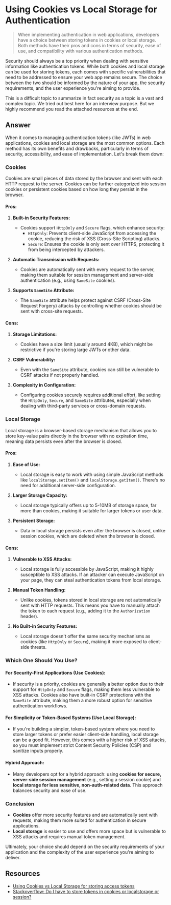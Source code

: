 
# Using Cookies vs Local Storage for Authentication

> When implementing authentication in web applications, developers have a choice between storing tokens in cookies or local storage. Both methods have their pros and cons in terms of security, ease of use, and compatibility with various authentication methods.

<Callout type="warning">
Security should always be a top priority when dealing with sensitive information like authentication tokens. While both cookies and local storage can be used for storing tokens, each comes with specific vulnerabilities that need to be addressed to ensure your web app remains secure. The choice between the two should be informed by the nature of your app, the security requirements, and the user experience you're aiming to provide.
</Callout>

<Callout type='error'>This is a difficult topic to summarize in fact security as a topic is a vast and complex topic. We tried out best here for an interview purpose. But we highly recommend you read the attached resources at the end.</Callout>

## Answer

When it comes to managing authentication tokens (like JWTs) in web applications, cookies and local storage are the most common options. Each method has its own benefits and drawbacks, particularly in terms of security, accessibility, and ease of implementation. Let's break them down:

### **Cookies**

Cookies are small pieces of data stored by the browser and sent with each HTTP request to the server. Cookies can be further categorized into session cookies or persistent cookies based on how long they persist in the browser.

#### **Pros:**
1. **Built-in Security Features:**
   - Cookies support `HttpOnly` and `Secure` flags, which enhance security:
     - `HttpOnly`: Prevents client-side JavaScript from accessing the cookie, reducing the risk of XSS (Cross-Site Scripting) attacks.
     - `Secure`: Ensures the cookie is only sent over HTTPS, protecting it from being intercepted by attackers.
  
2. **Automatic Transmission with Requests:**
   - Cookies are automatically sent with every request to the server, making them suitable for session management and server-side authentication (e.g., using `SameSite` cookies).

3. **Supports `SameSite` Attribute:**
   - The `SameSite` attribute helps protect against CSRF (Cross-Site Request Forgery) attacks by controlling whether cookies should be sent with cross-site requests.

#### **Cons:**
1. **Storage Limitations:**
   - Cookies have a size limit (usually around 4KB), which might be restrictive if you're storing large JWTs or other data.

2. **CSRF Vulnerability:**
   - Even with the `SameSite` attribute, cookies can still be vulnerable to CSRF attacks if not properly handled.

3. **Complexity in Configuration:**
   - Configuring cookies securely requires additional effort, like setting the `HttpOnly`, `Secure`, and `SameSite` attributes, especially when dealing with third-party services or cross-domain requests.

### **Local Storage**

Local storage is a browser-based storage mechanism that allows you to store key-value pairs directly in the browser with no expiration time, meaning data persists even after the browser is closed.

#### **Pros:**
1. **Ease of Use:**
   - Local storage is easy to work with using simple JavaScript methods like `localStorage.setItem()` and `localStorage.getItem()`. There's no need for additional server-side configuration.

2. **Larger Storage Capacity:**
   - Local storage typically offers up to 5-10MB of storage space, far more than cookies, making it suitable for larger tokens or user data.

3. **Persistent Storage:**
   - Data in local storage persists even after the browser is closed, unlike session cookies, which are deleted when the browser is closed.

#### **Cons:**
1. **Vulnerable to XSS Attacks:**
   - Local storage is fully accessible by JavaScript, making it highly susceptible to XSS attacks. If an attacker can execute JavaScript on your page, they can steal authentication tokens from local storage.

2. **Manual Token Handling:**
   - Unlike cookies, tokens stored in local storage are not automatically sent with HTTP requests. This means you have to manually attach the token to each request (e.g., adding it to the `Authorization` header).

3. **No Built-in Security Features:**
   - Local storage doesn't offer the same security mechanisms as cookies (like `HttpOnly` or `Secure`), making it more exposed to client-side threats.

### **Which One Should You Use?**

#### **For Security-First Applications (Use Cookies):**
- If security is a priority, cookies are generally a better option due to their support for `HttpOnly` and `Secure` flags, making them less vulnerable to XSS attacks. Cookies also have built-in CSRF protections with the `SameSite` attribute, making them a more robust option for sensitive authentication workflows.

#### **For Simplicity or Token-Based Systems (Use Local Storage):**
- If you're building a simpler, token-based system where you need to store larger tokens or prefer easier client-side handling, local storage can be a good fit. However, this comes with a higher risk of XSS attacks, so you must implement strict Content Security Policies (CSP) and sanitize inputs properly.

#### **Hybrid Approach:**
- Many developers opt for a hybrid approach: using **cookies for secure, server-side session management** (e.g., setting a session cookie) and **local storage for less sensitive, non-auth-related data**. This approach balances security and ease of use.

### Conclusion

- **Cookies** offer more security features and are automatically sent with requests, making them more suited for authentication in secure applications.
- **Local storage** is easier to use and offers more space but is vulnerable to XSS attacks and requires manual token management.

Ultimately, your choice should depend on the security requirements of your application and the complexity of the user experience you're aiming to deliver.

## Resources

- [Using Cookies vs Local Storage for storing access tokens](https://zellwk.com/blog/cookies-vs-localstorage-for-storing-access-tokens/)
- [Stackoverflow: Do I have to store tokens in cookies or localstorage or session?](https://stackoverflow.com/questions/54258233/do-i-have-to-store-tokens-in-cookies-or-localstorage-or-session)
